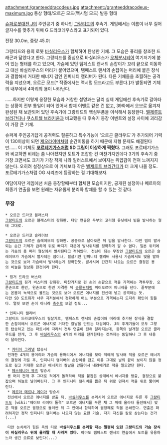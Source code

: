 attachment:/granteeddracodeus.jpg
attachment:/granteeddracodeus-maximum.jpg
통상 형태/오르곤 모드(맥시멈 모드) 발동 형태


[[슈퍼로봇대전 J]]의 주인공기 중 하나인 [[그랑티드]]의 후속기. 게임에서는 이름이 너무 길어 글자수를 맞추기 위해 G 드라코데우스라고 표기되어 있다.


전장 30.0m, 중량 45.0t 

그랑티드와 용의 로봇 [[바실리우스]]가 합체하여 탄생한 기체. 그 모습은 퓨리를 창조한 드래곤과 닮았다고 한다. 그랑티드를 중심으로 바실리우스가 [[오체분시]]되어 여기저기에 붙어 있는 형태를 하고 있으며, 가슴에 있던 템페스트 랜서의 손잡이가 꼬리 끝으로 이동하고 대신 바실리우스의 머리가 붙어있으며, 템페스트 랜서의 손잡이는 머리에 붙은 장식과 결합해서 거대한 에너지 검인 인피니티 캘리버가 된다. 다른 기체들을 초월하는 공격력을 지녔으며, 오르곤 모드[* 작중에서는 맥시멈 모드라고도 부른다.]가 발동되면 기체의 내부에서 4마리의 용이 나타난다.

......하지만 이렇게 웅장한 모습과 거창한 설명과는 달리 실제 게임에선 후속기로 갈아타는 상황이 전부 통일이 되어 있어서 합체 이벤트 같은 건 없고, 39화에서 오브로 옮겨져 완성된 채 보관되어 있던 후속기에 그랑티드의 핵심부품을 이식해서 등장한다. [[벨제루트 브리간디]]나 [[쿠스트웰 브라키움]]과 비교했을 때 후속기 등장 이벤트와 설정 사이에 괴리감이 가장 큰 기체.

슈퍼계 주인공기답게 공격력도 절륜하고 특수기능에 '오르곤 클라우드'가 추가되어 기력이 130이상이 되면 [[제오라이머]]처럼 순간이동을 하기 때문에 지형 문제도 해결된다만...... 이 기체도  '''[[포르테기가스]]처럼 SD 그림이 이상하게 찍혔다.''' 그래도 포르테기가스와 비교하면 비례는 좀 나아졌지만 도트가 조잡한 건 마찬가지인데다 3기의 후속기 중 가장 크면서도 크기가 가장 작게 나와 일러스트에서 보여지는 위압감이 전혀 느껴지지 않는다. 오히려 설정상으로 이 기체보다 작은 [[벨제루트 브리간디]]가 더 크게 나올 정도. 포르테기가스처럼 OG 시리즈에 등장하는 걸 기대해보자.

여담이지만 게임에선 처음 등장할때부터 합체한 모습이지만, 공개된 설정이나 메르아의 최종기 연출을 보면 원래는 자유롭게 분리와 합체를 할 수 있는 것 같다.

=== 무장 ===

 * 오르곤 드라코 블래스터
 [[그랑티드]]의 오르곤 블래스터의 강화판. 다만 연출은 두부의 고리형 유닛에서 빔을 발사하는 형태 그대로.

 * 오르곤 드라코 슬레이브
 [[그랑티드]]의 오르곤 슬레이브의 강화판. 공중으로 날아오른 뒤 빔을 발사한다. 다만 빔이 발사되는 순간 기체가 급하게 뒤로 빠지기 때문에 발사위치를 정확하게 알 수 없다. 일본 위키에는 가슴의 용 머리 형상에서 발사된다고 적혀있다. 전신이 되는 무장인 [[그랑티드]]의 오르곤 슬레이브가 가슴에서 발사되는 점이나, 필살기인 인피니티 캘리버 사용시 가슴에서도 빛을 발하는 것으로 보아 가슴에서 발사하는게 정확한듯. 발사시에 간간히 나오는 오르곤 결정은 용의 비늘을 형상화 한것이라 한다.

 * 핑거 드라코 버스터
 [[그랑티드]]의 핑거 버스터의 강화판. 마찬가지로 편 손의 손끝으로 적을 가격하는 격투무장. 오른손으로 한번, 왼손으로 한번 가격한 뒤 [[승룡권]]처럼 뛰어오르며 피니쉬를 낸다. 끝부분에는 온몸이 녹색으로 물드는 것으로 보아 오르곤 에너지를 전신에 넣고 공격하는 듯.
 다만 SD 도트화가 너무 지저분해서 정확하게 어느 부분으로 가격하는지 도저히 확인이 힘들다. 얼핏 보면 손이 아니라 [[촉수]]로 보일 정도...

 * 인피니티 캘리버
 그랑티드 드라코데우스의 필살기로, 템페스트 랜서의 손잡이와 머리에 추가된 장식을 결합한 손잡이에서 오르곤 에너지로 거대한 칼날을 만드는 대검이다. J의 후계기들이 모두 그렇듯 탑승하고 있는 파트너에 따라서 전투 연출이 전혀 달라지는데, 등쪽의 날개형 오르곤 클라우드를 전개, 그 후 [[바실리우스]]의 4개의 머리를 전개한다는 것까지는 동일하나 그 후 내용이 달라진다.

  * [[카티아 그리낼]] 탑승시
  전개한 4개의 용머리와 가슴의 용머리에서 에너지를 모아 적에게 발사해 적을 오르곤 에너지의 결정에 가둔 후, 인피니티 캘리버의 손잡이를 잡고 이름 그대로 날의 끝이 보이지 않을 정도로 길고 거대한 오르곤 에너지의 칼날을 만들어서 내려베기로 적을 일도양단 한다. 
  * [[페스테니아 뮤즈]] 탑승시
  용 머리 전개 후 그대로 적에게 돌격하여 적을 붙잡은 상태에서 에너지를 방출, 결정으로 붙잡으며 하늘로 날려버린다. 그 후 인피니티 캘리버를 뽑은 뒤 위로 던져서 적을 위로 뚫어버린다.
  * [[메르아 메르나 메이아]] 탑승시
  전신에서 오르곤 에너지를 방출 뒤, [[바실리우스]]를 분리시켜 오르곤 에너지로 두른 후 [[그랑티드]]도 [wiki:"웨이브 라이더 돌격" 오르곤 에너지를 두른 채 그 위에 올라타 돌진해서] 맞은 적을 오르곤 결정으로 둘러싼 뒤 그 안에서 합체하여 결정째로 적을 분쇄한다. 연출은 화려하지만 정작 인피니티 캘리버는 나오지 않는 묘한 기술. 자기 자신을 칼로 삼는다는 건가(...)

  다만 눈치채기 힘든 옥의 티로 '''바실리우스를 분리할 때는 멀쩡히 있던 그랑티드의 가슴 장식이 바실리우스 위에 올라탈 때 사라져 있다.''' 아마도 템페스트 랜서의 연출에서 도트를 유용하느라 생긴 오류로 보인다(...)
